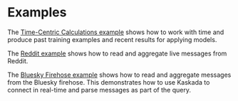 # Examples

The [Time-Centric Calculations example](./time_centric.ipynb) shows how to work with time and produce past training examples and recent results for applying models.

The [Reddit example](./reddit.md) shows how to read and aggregate live messages from Reddit.

The [Bluesky Firehose example](./bluesky.md) shows how to read and aggregate messages from the Bluesky firehose.
This demonstrates how to use Kaskada to connect in real-time and parse messages as part of the query.

